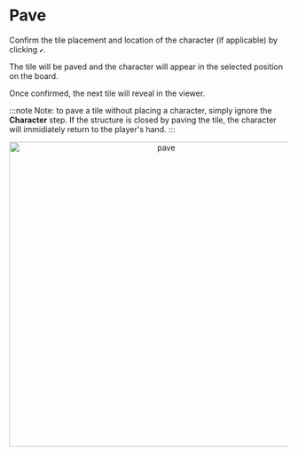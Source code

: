 # Pave

Confirm the tile placement and location of the character (if applicable) by clicking `✔️`.

The tile will be paved and the character will appear in the selected position on the board.

Once confirmed, the next tile will reveal in the viewer.

:::note
Note: to pave a tile without placing a character, simply ignore the **Character** step. If the structure is closed by paving the tile, the character will immidiately return to the player's hand.
:::

<div align="center">
    <img width="550" src="pave.gif" alt="pave" />
</div>
